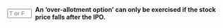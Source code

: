 ::: {.question-block}

<form onsubmit="event.preventDefault(); checkAnswerBox('q63','F')" style="display: flex; align-items: center; gap: 8px;">
<input type="text" id="q63" name="q63" maxlength="1" placeholder="T or F"
         style="width: 55px;" data-correct-answer="F" /> <label for="q63"><strong>An 'over-allotment option' can only be exercised if the stock price falls after the IPO.</strong></label>
</form>

<div id="feedback-q63" class="feedback" data-status="" style="display:none;">
The sentence is FALSE:  An over-allotment option (greenshoe) is typically exercised by underwriters if the stock price rises above the offering price in the aftermarket, allowing them to cover their short position.
</div>
:::
